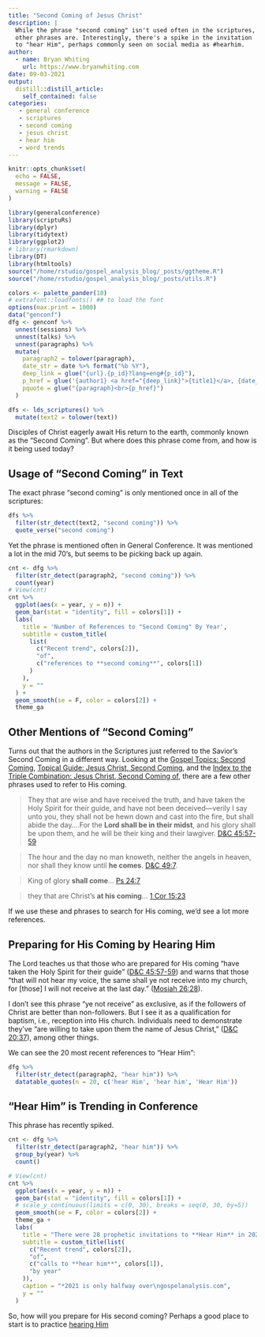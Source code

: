 ```yaml
---
title: "Second Coming of Jesus Christ"
description: |
  While the phrase "second coming" isn't used often in the scriptures,
  other phrases are. Interestingly, there's a spike in the invitation 
  to "hear Him", perhaps commonly seen on social media as #hearhim.
author:
  - name: Bryan Whiting
    url: https://www.bryanwhiting.com
date: 09-03-2021
output:
  distill::distill_article:
    self_contained: false
categories:
   - general conference
   - scriptures
   - second coming
   - jesus christ
   - hear him
   - word trends
---
```



```r
knitr::opts_chunk$set(
  echo = FALSE,
  message = FALSE,
  warning = FALSE
)
```


```r
library(generalconference)
library(scriptuRs)
library(dplyr)
library(tidytext)
library(ggplot2)
# library(rmarkdown)
library(DT)
library(htmltools)
source("/home/rstudio/gospel_analysis_blog/_posts/ggtheme.R")
source("/home/rstudio/gospel_analysis_blog/_posts/utils.R")

colors <- palette_pander(10)
# extrafont::loadfonts() ## to load the font
options(max.print = 1000)
data("genconf")
dfg <- genconf %>%
  unnest(sessions) %>%
  unnest(talks) %>%
  unnest(paragraphs) %>%
  mutate(
    paragraph2 = tolower(paragraph),
    date_str = date %>% format("%b %Y"),
    deep_link = glue("{url}.{p_id}?lang=eng#{p_id}"),
    p_href = glue('{author1} <a href="{deep_link}">{title1}</a>, {date_str}'),
    pquote = glue("{paragraph}<br>{p_href}")
  )

dfs <- lds_scriptures() %>%
  mutate(text2 = tolower(text))
```

Disciples of Christ eagerly await His return to the earth, commonly known as the "Second Coming". But where does this phrase come from, and how is it being used today?

## Usage of "Second Coming" in Text

The exact phrase "second coming" is only mentioned once in all of the scriptures:

```r
dfs %>%
  filter(str_detect(text2, "second coming")) %>%
  quote_verse("second coming")
```

Yet the phrase is mentioned often in General Conference. It was mentioned a lot in the mid 70's, but seems to be picking back up again.

```r
cnt <- dfg %>%
  filter(str_detect(paragraph2, "second coming")) %>%
  count(year)
# View(cnt)
cnt %>%
  ggplot(aes(x = year, y = n)) +
  geom_bar(stat = "identity", fill = colors[1]) +
  labs(
    title = 'Number of References to "Second Coming" By Year',
    subtitle = custom_title(
      list(
        c("Recent trend", colors[2]),
        "of",
        c("references to **second coming**", colors[1])
      )
    ),
    y = ""
  ) +
  geom_smooth(se = F, color = colors[2]) +
  theme_ga
```



## Other Mentions of "Second Coming"

Turns out that the authors in the Scriptures just referred to the Savior's
Second Coming in a different way. Looking at the 
[Gospel Topics: Second Coming](https://www.churchofjesuschrist.org/study/manual/gospel-topics/second-coming-of-jesus-christ?lang=eng), 
[Topical Guide: Jesus Christ, Second Coming](https://www.churchofjesuschrist.org/study/scriptures/tg/jesus-christ-second-coming?lang=eng), and the 
[Index to the Triple Combination: Jesus Christ, Second Coming of](https://www.churchofjesuschrist.org/study/scriptures/triple-index/jesus-christ-second-coming-of?lang=eng), there are a few other phrases used to refer to His coming.

> They that are wise and have received the truth, and have taken the Holy Spirit for their guide, and have not been deceived—verily I say unto you, they shall not be hewn down and cast into the fire, but shall abide the day....For the **Lord shall be in their midst**, and his glory shall be upon them, and he will be their king and their lawgiver. [D&C 45:57-59](https://www.churchofjesuschrist.org/study/scriptures/dc-testament/dc/45.57-59?lang=eng#p57)

> The hour and the day no man knoweth, neither the angels in heaven, nor shall they know until **he comes**. [D&C 49:7](https://www.churchofjesuschrist.org/study/scriptures/dc-testament/dc/49.7?lang=eng#p7).

> King of glory **shall come**... [Ps 24:7](https://www.churchofjesuschrist.org/study/scriptures/ot/ps/24.7?lang=eng#p7)

> they that are Christ’s **at his coming**... [1 Cor 15:23](https://www.churchofjesuschrist.org/study/scriptures/nt/1-cor/15.23?lang=eng#p23)

If we use these and phrases to search for His coming, we'd see a lot more 
references.

## Preparing for His Coming by Hearing Him

The Lord teaches us that those who are prepared for His coming "have taken the Holy Spirit for their guide" ([D&C 45:57-59](https://www.churchofjesuschrist.org/study/scriptures/dc-testament/dc/45.57-59?lang=eng#p57)) and warns that those
"that will not hear my voice, the same shall ye not receive into my church, for [those] I will not receive at the last day."
([Mosiah 26:28](https://www.churchofjesuschrist.org/study/scriptures/bofm/mosiah/26?lang=eng)). 

<aside>
I don't see this phrase "ye not receive" as exclusive, as if the followers of Christ
are better than non-followers. But I see it as a qualification for baptism, i.e., reception into His church. Individuals need to demonstrate they've "are willing to take upon them the name of Jesus Christ," ([D&C 20:37](https://www.churchofjesuschrist.org/study/scriptures/dc-testament/dc/20.p37?lang=eng#p36)), among other things.
</aside>

We can see the 20 most recent references to "Hear Him":

```r
dfg %>%
  filter(str_detect(paragraph2, "hear him")) %>%
  datatable_quotes(n = 20, c('hear Him', 'hear him', 'Hear Him'))
```

## "Hear Him" is Trending in Conference

This phrase has recently spiked.


```r
cnt <- dfg %>%
  filter(str_detect(paragraph2, "hear him")) %>%
  group_by(year) %>%
  count()

# View(cnt)
cnt %>%
  ggplot(aes(x = year, y = n)) +
  geom_bar(stat = "identity", fill = colors[1]) +
  # scale_y_continuous(limits = c(0, 30), breaks = seq(0, 30, by=5))
  geom_smooth(se = F, color = colors[2]) +
  theme_ga + 
  labs(
    title = "There were 28 prophetic invitations to **Hear Him** in 2020",
    subtitle = custom_title(list(
      c("Recent trend", colors[2]),
      "of",
      c("calls to **hear him**", colors[1]),
      "by year"
    )),
    caption = "*2021 is only halfway over\ngospelanalysis.com",
    y = ""
  )
```

So, how will you prepare for His second coming? Perhaps a good place to start
is to practice [hearing Him](https://www.churchofjesuschrist.org/study/general-conference/2020/04/45nelson?lang=eng.)
